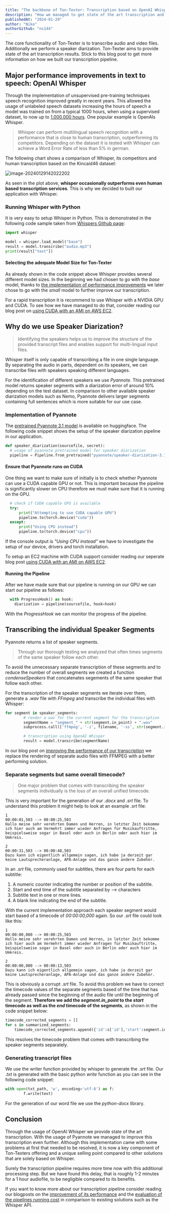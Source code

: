 ```yaml
---
title: "The backbone of Ton-Texter: Transcription based on OpenAI Whisper / Pyannote"
description: "How we managed to get state of the art transcription and speaker diarization performance for our service"
publishedAt: "2024-01-29"
author: "Niko"
authorGithub: "ns144"
---
```


The core functionality of Ton-Texter is to transcribe audio and video files. Additionally we perform a speaker diarization. Ton-Texter aims to provide state of the art transcription results. Stick to this blog post to get more information on how we built our transcription pipeline.

## Major performance improvements in text to speech: OpenAI Whisper

Through the implementation of unsupervised pre-training techniques speech recognition improved greatly in recent years. This allowed the usage of unlabeled speech datasets increasing the hours of speech a model was trained on from a typical 1000 hours, when using a supervised dataset, to now up to [1.000.000 hours](https://cdn.openai.com/papers/whisper.pdf). One popular example is OpenAIs Whisper.

> Whisper can perform multilingual speech recognition with a performance that is close to human transcription, outperforming its competitors. Depending on the dataset it is tested with Whisper can achieve a Word Error Rate of less than 5% in german.

The following chart shows a comparison of Whisper, its competitors and human transcription based on the Kincaid46 dataset:

![image-20240129142022202](/images/blog/Transcription-based-on-OpenAI-Whisper-Pyannote/image-20240129142022202.png)

As seen in the plot above, **whisper occasionally outperforms even human based transcription services**. This is why we decided to built our application with Whisper.

### Running Whisper with Python

It is very easy to setup Whisper in Python. This is demonstrated in the following code sample taken from [Whispers Github page](https://github.com/openai/whisper):

```python
import whisper

model = whisper.load_model("base")
result = model.transcribe("audio.mp3")
print(result["text"])
```

#### Selecting the adequate Model Size for Ton-Texter

As already shown in the code snippet above Whisper provides several different model sizes. In the beginning we had chosen to go with the _base_ model, thanks to [the implementation of performance improvements](https://ton-texter.de/blog) we later chose to go with the _small_ model to further improve our transcription.

For a rapid transcription it is recommend to use Whisper with a NVIDIA GPU and CUDA. To see how we have managed to do that, consider reading our blog post on [using CUDA with an AMI on AWS EC2](https://ton-texter.de/blog/Using-CUDA-Accelaration-on-our-EC2-Instance).

## Why do we use Speaker Diarization?

> Identifying the speakers helps us to improve the structure of the provided transcript files and enables support for multi-lingual input files.

Whisper itself is only capable of transcribing a file in one single language. By separating the audio in parts, dependent on its speakers, we can transcribe files with speakers speaking different languages.

For the identification of different speakers we use _Pyannote_. This pretrained model returns speaker segments with a diarization error of around 10% depending on the test dataset. In comparison to other available speaker diarization models such as Nemo, Pyannote delivers larger segments containing full sentences which is more suitable for our use case.

### Implementation of Pyannote

The [pretrained Pyannote 3.1 model](https://huggingface.co/pyannote/speaker-diarization-3.1) is available on huggingface. The following code snippet shows the setup of the speaker diarization pipeline in our application.

```python
def speaker_diarization(sourcefile, secret):
  # usage of pyannote pretrained model for speaker diarization
  pipeline = Pipeline.from_pretrained("pyannote/speaker-diarization-3.1", use_auth_token=secret["HUG_TOKEN"])
```

#### Ensure that Pyannote runs on CUDA

One thing we want to make sure of initially is to check whether Pyannote can use a CUDA capable GPU or not. This is important because the pipeline is significantly slower on CPU therefore we must make sure that it is running on the GPU.

```python
  # check if CUDA capable GPU is available
  try:
      print("Attempting to use CUDA capable GPU")
      pipeline.to(torch.device("cuda"))
  except:
      print("Using CPU instead")
      pipeline.to(torch.device("cpu"))
```

If the console output is _"Using CPU instead"_ we have to investigate the setup of our device, drivers and torch installation.

To setup an EC2 machine with CUDA support consider reading our seperate blog post [using CUDA with an AMI on AWS EC2](https://ton-texter.de/blog/Using-CUDA-Accelaration-on-our-EC2-Instance).

#### Running the Pipeline

After we have made sure that our pipeline is running on our GPU we can start our pipeline as follows:

```python
  with ProgressHook() as hook:
    diarization = pipeline(sourcefile, hook=hook)
```

With the _ProgressHook_ we can monitor the progress of the pipeline.

## Transcribing the individual Speaker Segments

Pyannote returns a list of speaker segments.

> Through our thorough testing we analyzed that often times segments of the same speaker follow each other.

To avoid the unnecessary separate transcription of these segments and to reduce the number of overall segments we created a function _condenseSpeakers_ that concatenates segements of the same speaker that follow each other.

For the transcription of the speaker segments we iterate over them, generate a _.wav_ file with _FFmpeg_ and transcribe the individual files with Whisper:

```python
for segment in speaker_segments:
        # render a wav for the current segment for the transcription
        segmentName = "segment_" + str(segment.in_point) + ".wav"
        subprocess.call(['ffmpeg', '-i', filename, '-ss', str(segment.in_point), '-to', str(segment.out_point), segmentName, '-y','-loglevel', "quiet"])

        # transcription using OpenAI Whisper
        result = model.transcribe(segmentName)
```

In our blog post on [improving the performance of our transcription](https://ton-texter.de/blog) we replace the rendering of separate audio files with FFMPEG with a better performing solution.

### Separate segments but same overall timecode?

> One major problem that comes with transcribing the speaker segments individually is the loss of an overall unified timecode.

This is very important for the generation of our _.docx_ and _.srt_ file. To understand this problem it might help to look at an example _.srt_ file:

```
1
00:00:01,503 --> 00:00:25,503
Hallo meine sehr verehrten Damen und Herren, in letzter Zeit bekomme ich hier auch am Vermehrt immer wieder Anfragen für Musikauftritte, beispielsweise sogar in Basel oder auch in Berlin oder auch hier im Umkreis.

2
00:00:31,503 --> 00:00:48,503
Dazu kann ich eigentlich allgemein sagen, ich habe ja derzeit gar keine Lautsprecheranlage, APA-Anlage und das ganze andere Zubehör.

```

In an _.srt_ file, commonly used for subtitles, there are four parts for each subtitle:

1. A numeric counter indicating the number or position of the subtitle.
2. Start and end time of the subtitle separated by _–>_ characters
3. Subtitle text in one or more lines.
4. A blank line indicating the end of the subtitle.

With the current implementation approach each speaker segment would start based of a timecode of _00:00:00,000_ again. So our _.srt_ file could look like this:

```
1
00:00:00,000 --> 00:00:25,503
Hallo meine sehr verehrten Damen und Herren, in letzter Zeit bekomme ich hier auch am Vermehrt immer wieder Anfragen für Musikauftritte, beispielsweise sogar in Basel oder auch in Berlin oder auch hier im Umkreis.

2
00:00:00,000 --> 00:00:13,503
Dazu kann ich eigentlich allgemein sagen, ich habe ja derzeit gar keine Lautsprecheranlage, APA-Anlage und das ganze andere Zubehör.
```

This is obviously a corrupt _.srt_ file. To avoid this problem we have to correct the timecode values of the separate segments based of the time that has already passed since the beginning of the audio file until the beginning of the segment. **Therefore we add the _segment.in_point_ to the _start_ timecode as well as the _end_ timecode of the segments**, as shown in the code snippet below:

```python
timecode_corrected_segments = []
for s in summarized_segments:
	timecode_corrected_segments.append({'id':s['id'],'start':segment.in_point + s['start'], 'end': segment.in_point+s['end'], 'text': s['text']})
```

This resolves the timecode problem that comes with transcribing the speaker segments separately.

### Generating transcript files

We use the writer function provided by whisper to generate the _.srt_ file. Our _.txt_ is generated with the basic python _write_ function as you can see in the following code snippet:

```python
with open(txt_path, 'w', encoding='utf-8') as f:
        f.write(text)
```

For the generation of our word file we use the _python-docx_ library.

## Conclusion

Through the usage of OpenAI Whisper we provide state of the art transcription. With the usage of Pyannote we managed to improve this transcription even further. Although this implementation came with some problems at first that needed to be resolved, it is now a key component of Ton-Texters offering and a unique selling point compared to other solutions that are solely based on Whisper.

Surely the transcription pipeline requires more time now with this additional processing step. But we have found this delay, that is roughly 1-2 minutes for a 1 hour audiofile, to be negligible compared to its benefits.

If you want to know more about our transcription pipeline consider reading our blogposts on the [improvement of its performance](https://ton-texter.de/blog) and the [evaluation of the pipelines running cost](https://ton-texter.de/blog/Is-Ton-Texter-actually-competitive) in comparison to existing solutions such as the Whisper API.
